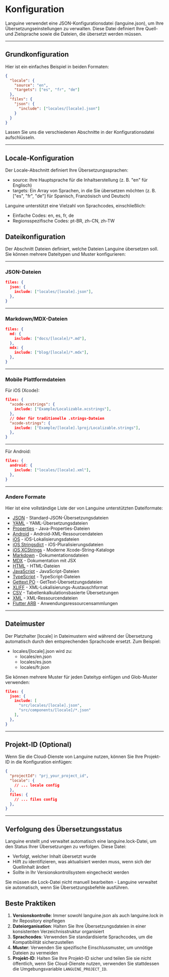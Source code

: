 # Konfiguration

Languine verwendet eine JSON-Konfigurationsdatei (languine.json), um Ihre Übersetzungseinstellungen zu verwalten. Diese Datei definiert Ihre Quell- und Zielsprache sowie die Dateien, die übersetzt werden müssen.

---

## Grundkonfiguration

Hier ist ein einfaches Beispiel in beiden Formaten:

```json title="languine.json"
{
  "locale": {
    "source": "en",
    "targets": ["es", "fr", "de"]
  },
  "files": {
    "json": {
      "include": ["locales/[locale].json"]
    }
  }
}
```

Lassen Sie uns die verschiedenen Abschnitte in der Konfigurationsdatei aufschlüsseln.

---

## Locale-Konfiguration

Der Locale-Abschnitt definiert Ihre Übersetzungssprachen:

- source: Ihre Hauptsprache für die Inhaltserstellung (z. B. "en" für Englisch)
- targets: Ein Array von Sprachen, in die Sie übersetzen möchten (z. B. ["es", "fr", "de"] für Spanisch, Französisch und Deutsch)

Languine unterstützt eine Vielzahl von Sprachcodes, einschließlich:
- Einfache Codes: en, es, fr, de
- Regionsspezifische Codes: pt-BR, zh-CN, zh-TW

## Dateikonfiguration

Der Abschnitt Dateien definiert, welche Dateien Languine übersetzen soll. Sie können mehrere Dateitypen und Muster konfigurieren:

---

### JSON-Dateien
```json
files: {
  json: {
    include: ["locales/[locale].json"],
  },
}
```

---

### Markdown/MDX-Dateien
```json
files: {
  md: {
    include: ["docs/[locale]/*.md"],
  },
  mdx: {
    include: ["blog/[locale]/*.mdx"],
  },
}
```

---

### Mobile Plattformdateien

Für iOS (Xcode):
```json
files: {
  "xcode-xcstrings": {
    include: ["Example/Localizable.xcstrings"],
  },
  // Oder für traditionelle .strings-Dateien
  "xcode-strings": {
    include: ["Example/[locale].lproj/Localizable.strings"],
  },
}
```

---

Für Android:
```json
files: {
  android: {
    include: ["locales/[locale].xml"],
  },
}
```

---

### Andere Formate

Hier ist eine vollständige Liste der von Languine unterstützten Dateiformate:

- [JSON](/docs/json) - Standard-JSON-Übersetzungsdateien
- [YAML](/docs/yaml) - YAML-Übersetzungsdateien
- [Properties](/docs/properties) - Java-Properties-Dateien
- [Android](/docs/android) - Android-XML-Ressourcendateien
- [iOS](/docs/ios) - iOS-Lokalisierungsdateien
- [iOS Stringsdict](/docs/xcode-stringsdict) - iOS-Pluralisierungsdateien
- [iOS XCStrings](/docs/xcode-xcstrings) - Moderne Xcode-String-Kataloge
- [Markdown](/docs/md) - Dokumentationsdateien
- [MDX](/docs/mdx) - Dokumentation mit JSX
- [HTML](/docs/html) - HTML-Dateien
- [JavaScript](/docs/js) - JavaScript-Dateien
- [TypeScript](/docs/ts) - TypeScript-Dateien
- [Gettext PO](/docs/po) - GetText-Übersetzungsdateien
- [XLIFF](/docs/xliff) - XML-Lokalisierungs-Austauschformat
- [CSV](/docs/csv) - Tabellenkalkulationsbasierte Übersetzungen
- [XML](/docs/xml) - XML-Ressourcendateien
- [Flutter ARB](/docs/arb) - Anwendungsressourcensammlungen

---

## Dateimuster

Der Platzhalter [locale] in Dateimustern wird während der Übersetzung automatisch durch den entsprechenden Sprachcode ersetzt. Zum Beispiel:

- locales/[locale].json wird zu:
  - locales/en.json
  - locales/es.json
  - locales/fr.json

Sie können mehrere Muster für jeden Dateityp einfügen und Glob-Muster verwenden:
```json
files: {
  json: {
    include: [
      "src/locales/[locale].json",
      "src/components/[locale]/*.json"
    ],
  },
}
```

---

## Projekt-ID (Optional)

Wenn Sie die Cloud-Dienste von Languine nutzen, können Sie Ihre Projekt-ID in die Konfiguration einfügen:

```json
{
  "projectId": "prj_your_project_id",
  "locale": {
    // ... locale config
  },
  files: {
    // ... files config
  },
}
```

---

## Verfolgung des Übersetzungsstatus

Languine erstellt und verwaltet automatisch eine languine.lock-Datei, um den Status Ihrer Übersetzungen zu verfolgen. Diese Datei:

- Verfolgt, welcher Inhalt übersetzt wurde
- Hilft zu identifizieren, was aktualisiert werden muss, wenn sich der Quellinhalt ändert
- Sollte in Ihr Versionskontrollsystem eingecheckt werden

Sie müssen die Lock-Datei nicht manuell bearbeiten - Languine verwaltet sie automatisch, wenn Sie Übersetzungsbefehle ausführen.

## Beste Praktiken

1. **Versionskontrolle**: Immer sowohl languine.json als auch languine.lock in Ihr Repository einpflegen
2. **Dateiorganisation**: Halten Sie Ihre Übersetzungsdateien in einer konsistenten Verzeichnisstruktur organisiert
3. **Sprachcodes**: Verwenden Sie standardisierte Sprachcodes, um die Kompatibilität sicherzustellen
4. **Muster**: Verwenden Sie spezifische Einschlussmuster, um unnötige Dateien zu vermeiden
5. **Projekt-ID**: Halten Sie Ihre Projekt-ID sicher und teilen Sie sie nicht öffentlich, wenn Sie Cloud-Dienste nutzen, verwenden Sie stattdessen die Umgebungsvariable `LANGUINE_PROJECT_ID`.
